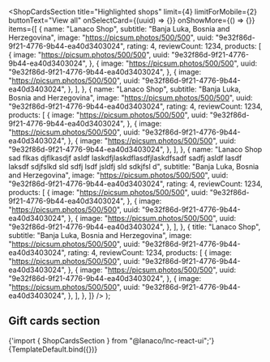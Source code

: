 


<Meta
  title="Landing sections/Shop Cards Section"
  component={ShopCardsSection}
/>

  <ShopCardsSection
    title="Highlighted shops"
    limit={4}
    limitForMobile={2}
    buttonText="View all"
    onSelectCard={(uuid) => {}}
    onShowMore={() => {}}
    items={[
      {
        name: "Lanaco Shop",
        subtitle: "Banja Luka, Bosnia and Herzegovina",
        image: "https://picsum.photos/500/500",
        uuid: "9e32f86d-9f21-4776-9b44-ea40d3403024",
        rating: 4,
        reviewCount: 1234,
        products: [
          {
            image: "https://picsum.photos/500/500",
            uuid: "9e32f86d-9f21-4776-9b44-ea40d3403024",
          },
          {
            image: "https://picsum.photos/500/500",
            uuid: "9e32f86d-9f21-4776-9b44-ea40d3403024",
          },
          {
            image: "https://picsum.photos/500/500",
            uuid: "9e32f86d-9f21-4776-9b44-ea40d3403024",
          },
        ],
      },
      {
        name: "Lanaco Shop",
        subtitle: "Banja Luka, Bosnia and Herzegovina",
        image: "https://picsum.photos/500/500",
        uuid: "9e32f86d-9f21-4776-9b44-ea40d3403024",
        rating: 4,
        reviewCount: 1234,
        products: [
          {
            image: "https://picsum.photos/500/500",
            uuid: "9e32f86d-9f21-4776-9b44-ea40d3403024",
          },
          {
            image: "https://picsum.photos/500/500",
            uuid: "9e32f86d-9f21-4776-9b44-ea40d3403024",
          },
          {
            image: "https://picsum.photos/500/500",
            uuid: "9e32f86d-9f21-4776-9b44-ea40d3403024",
          },
        ],
      },
      {
        name: "Lanaco Shop sad flkas djflkasdjf asldf laskdfjlaskdflasdfjlaskdfsadf sadfj asldf lasdf laksdf sdjfslkd sld sdfj lsdf jsldfj sld sdkjfsl d",
        subtitle: "Banja Luka, Bosnia and Herzegovina",
        image: "https://picsum.photos/500/500",
        uuid: "9e32f86d-9f21-4776-9b44-ea40d3403024",
        rating: 4,
        reviewCount: 1234,
        products: [
          {
            image: "https://picsum.photos/500/500",
            uuid: "9e32f86d-9f21-4776-9b44-ea40d3403024",
          },
          {
            image: "https://picsum.photos/500/500",
            uuid: "9e32f86d-9f21-4776-9b44-ea40d3403024",
          },
          {
            image: "https://picsum.photos/500/500",
            uuid: "9e32f86d-9f21-4776-9b44-ea40d3403024",
          },
        ],
      },
      {
        title: "Lanaco Shop",
        subtitle: "Banja Luka, Bosnia and Herzegovina",
        image: "https://picsum.photos/500/500",
        uuid: "9e32f86d-9f21-4776-9b44-ea40d3403024",
        rating: 4,
        reviewCount: 1234,
        products: [
          {
            image: "https://picsum.photos/500/500",
            uuid: "9e32f86d-9f21-4776-9b44-ea40d3403024",
          },
          {
            image: "https://picsum.photos/500/500",
            uuid: "9e32f86d-9f21-4776-9b44-ea40d3403024",
          },
          {
            image: "https://picsum.photos/500/500",
            uuid: "9e32f86d-9f21-4776-9b44-ea40d3403024",
          },
        ],
      },
    ]}
  />
);

## Gift cards section

<SyntaxHighlighter language="jsx" style={nord}>
  {'import { ShopCardsSection } from "@lanaco/lnc-react-ui";'}
</SyntaxHighlighter>

<Canvas>
  <Story name="Default" args={{}}>
    {TemplateDefault.bind({})}
  </Story>
</Canvas>
